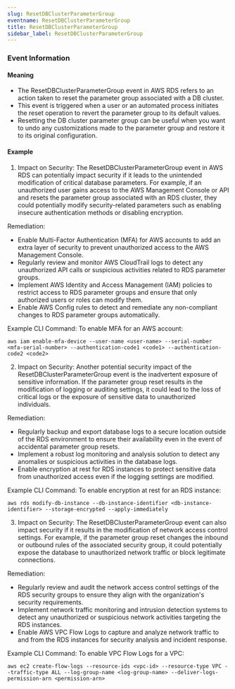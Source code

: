 ```yaml
--- 
slug: ResetDBClusterParameterGroup
eventname: ResetDBClusterParameterGroup
title: ResetDBClusterParameterGroup
sidebar_label: ResetDBClusterParameterGroup
---
```

                       
### Event Information

#### Meaning

- The ResetDBClusterParameterGroup event in AWS RDS refers to an action taken to reset the parameter group associated with a DB cluster.
- This event is triggered when a user or an automated process initiates the reset operation to revert the parameter group to its default values.
- Resetting the DB cluster parameter group can be useful when you want to undo any customizations made to the parameter group and restore it to its original configuration.

#### Example

1. Impact on Security: The ResetDBClusterParameterGroup event in AWS RDS can potentially impact security if it leads to the unintended modification of critical database parameters. For example, if an unauthorized user gains access to the AWS Management Console or API and resets the parameter group associated with an RDS cluster, they could potentially modify security-related parameters such as enabling insecure authentication methods or disabling encryption.

Remediation:
- Enable Multi-Factor Authentication (MFA) for AWS accounts to add an extra layer of security to prevent unauthorized access to the AWS Management Console.
- Regularly review and monitor AWS CloudTrail logs to detect any unauthorized API calls or suspicious activities related to RDS parameter groups.
- Implement AWS Identity and Access Management (IAM) policies to restrict access to RDS parameter groups and ensure that only authorized users or roles can modify them.
- Enable AWS Config rules to detect and remediate any non-compliant changes to RDS parameter groups automatically.

Example CLI Command:
To enable MFA for an AWS account:
```
aws iam enable-mfa-device --user-name <user-name> --serial-number <mfa-serial-number> --authentication-code1 <code1> --authentication-code2 <code2>
```

2. Impact on Security: Another potential security impact of the ResetDBClusterParameterGroup event is the inadvertent exposure of sensitive information. If the parameter group reset results in the modification of logging or auditing settings, it could lead to the loss of critical logs or the exposure of sensitive data to unauthorized individuals.

Remediation:
- Regularly backup and export database logs to a secure location outside of the RDS environment to ensure their availability even in the event of accidental parameter group resets.
- Implement a robust log monitoring and analysis solution to detect any anomalies or suspicious activities in the database logs.
- Enable encryption at rest for RDS instances to protect sensitive data from unauthorized access even if the logging settings are modified.

Example CLI Command:
To enable encryption at rest for an RDS instance:
```
aws rds modify-db-instance --db-instance-identifier <db-instance-identifier> --storage-encrypted --apply-immediately
```

3. Impact on Security: The ResetDBClusterParameterGroup event can also impact security if it results in the modification of network access control settings. For example, if the parameter group reset changes the inbound or outbound rules of the associated security group, it could potentially expose the database to unauthorized network traffic or block legitimate connections.

Remediation:
- Regularly review and audit the network access control settings of the RDS security groups to ensure they align with the organization's security requirements.
- Implement network traffic monitoring and intrusion detection systems to detect any unauthorized or suspicious network activities targeting the RDS instances.
- Enable AWS VPC Flow Logs to capture and analyze network traffic to and from the RDS instances for security analysis and incident response.

Example CLI Command:
To enable VPC Flow Logs for a VPC:
```
aws ec2 create-flow-logs --resource-ids <vpc-id> --resource-type VPC --traffic-type ALL --log-group-name <log-group-name> --deliver-logs-permission-arn <permission-arn>
```


 